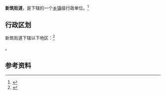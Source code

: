 {{中国乡级行政区|61/01/11/008/000}}

'''新筑街道'''，是{{PRC admin/fullname|61/01/11/008/000|3}}下辖的一个[[乡镇|乡镇]]级行政单位。<ref>{{PRC admin/ref sgc|{{PRC admin/parent|61/01/11/008/000}}}}</ref>

== 行政区划 ==

新筑街道下辖以下地区：<ref>{{PRC admin/ref sgc|61/01/11/008/000}}</ref>

{{PRC admin/children|61/01/11/008/000}}。

== 参考资料 ==

{{reflist}}

{{陕西行政区划小作品}}
{{PRC admin/navcat|61/01/11/008/000}}